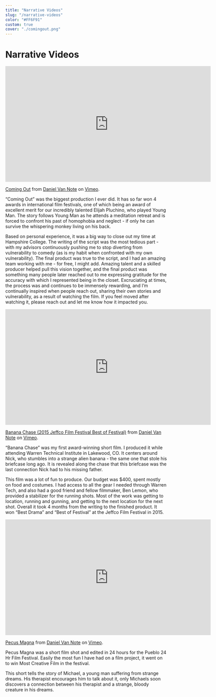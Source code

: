 ```yaml
---
title: "Narrative Videos"
slug: "/narrative-videos"
color: "#FF6F91"
custom: true
cover: "./comingout.png"
---
```


<div style={{ margin: `0 auto`, maxWidth: `70ch`, padding: `2rem` }}>

<h1 data-testid="page-title">Narrative Videos</h1>


<iframe src="https://player.vimeo.com/video/494685265?h=c878c434a5" width="640" height="360" frameborder="0" allow="autoplay; fullscreen; picture-in-picture" allowfullscreen></iframe>
<p><a href="https://vimeo.com/494685265">Coming Out</a> from <a href="https://vimeo.com/user31900715">Daniel Van Note</a> on <a href="https://vimeo.com">Vimeo</a>.</p>

 “Coming Out” was the biggest production I ever did. It has so far won 4 awards in international film festivals, one of which being an award of excellent merit for our incredibly talented Elijah Pluchino, who played Young Man. The story follows Young Man as he attends a meditation retreat and is forced to confront his past of homophobia and neglect - if only he can survive the whispering monkey living on his back. 

Based on personal experience, it was a big way to close out my time at Hampshire College. The writing of the script was the most tedious part - with my advisors continuously pushing me to stop diverting from vulnerability to comedy (as is my habit when confronted with my own vulnerability). The final product was true to the script, and I had an amazing team working with me - for free, I might add. Amazing talent and a skilled producer helped pull this vision together, and the final product was something many people later reached out to me expressing gratitude for the accuracy with which I represented being in the closet. Excruciating at times, the process was and continues to be immensely rewarding, and I’m continually inspired when people reach out, sharing their own stories and vulnerability, as a result of watching the film. If you feel moved after watching it, please reach out and let me know how it impacted you.

<iframe src="https://player.vimeo.com/video/202627394?h=770a38a95a" width="640" height="360" frameborder="0" allow="autoplay; fullscreen; picture-in-picture" allowfullscreen></iframe>
<p><a href="https://vimeo.com/202627394">Banana Chase (2015 Jeffco Film Festival Best of Festival)</a> from <a href="https://vimeo.com/user31900715">Daniel Van Note</a> on <a href="https://vimeo.com">Vimeo</a>.</p>


“Banana Chase” was my first award-winning short film. I produced it while attending Warren Technical Institute in Lakewood, CO. It centers around Nick, who stumbles into a strange alien banana - the same one that stole his briefcase long ago. It is revealed along the chase that this briefcase was the last connection Nick had to his missing father. 

This film was a lot of fun to produce. Our budget was $400, spent mostly on food and costumes. I had access to all the gear I needed through Warren Tech, and also had a good friend and fellow filmmaker, Ben Lemon, who provided a stabilizer for the running shots. Most of the work was getting to location, running and gunning, and getting to the next location for the next shot. Overall it took 4 months from the writing to the finished product. It won “Best Drama” and “Best of Festival” at the Jeffco Film Festival in 2015.

<iframe src="https://player.vimeo.com/video/106446207?h=c20e8baf09" width="640" height="360" frameborder="0" allow="autoplay; fullscreen; picture-in-picture" allowfullscreen></iframe>
<p><a href="https://vimeo.com/106446207">Pecus Magna</a> from <a href="https://vimeo.com/user31900715">Daniel Van Note</a> on <a href="https://vimeo.com">Vimeo</a>.</p>

Pecus Magna was a short film shot and edited in 24 hours for the Pueblo 24 Hr Film Festival. Easily the most fun I have had on a film project, it went on to win Most Creative Film in the festival. 

This short tells the story of Michael, a young man suffering from strange dreams. His therapist encourages him to talk about it, only Michaels soon discovers a connection between his therapist and a strange, bloody creature in his dreams. 





</div>
